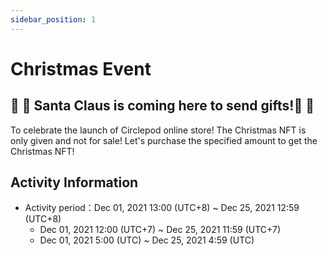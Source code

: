 ```yaml
---
sidebar_position: 1
---
```


# Christmas Event

## 🎅 🤶  Santa Claus is coming here to send gifts!🤶 🎅

To celebrate the launch of Circlepod online store! The Christmas NFT is only given and not for sale! Let's purchase the specified amount to get the Christmas NFT!

## Activity Information

- Activity period：Dec 01, 2021 13:00 (UTC+8) ~ Dec 25, 2021 12:59 (UTC+8)
    - Dec 01, 2021 12:00 (UTC+7) ~ Dec 25, 2021 11:59 (UTC+7)
    - Dec 01, 2021 5:00 (UTC) ~ Dec 25, 2021 4:59 (UTC)

